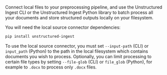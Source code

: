 Connect local files to your preprocessing pipeline, and use the Unstructured Ingest CLI or the Unstructured Ingest Python library to batch process all your documents and store structured outputs locally on your filesystem.

You will need the local source connector dependencies:

```bash CLI, Python
pip install unstructured-ingest
```

To use the local source connector, you must set `--input-path` (CLI) or `input_path` (Python) to the path in the local filesystem which contains
documents you wish to process. Optionally, you can limit processing to certain file types by setting `--file-glob` (CLI) or `file_glob` (Python), for example to `.docx`
to process only `.docx` files.